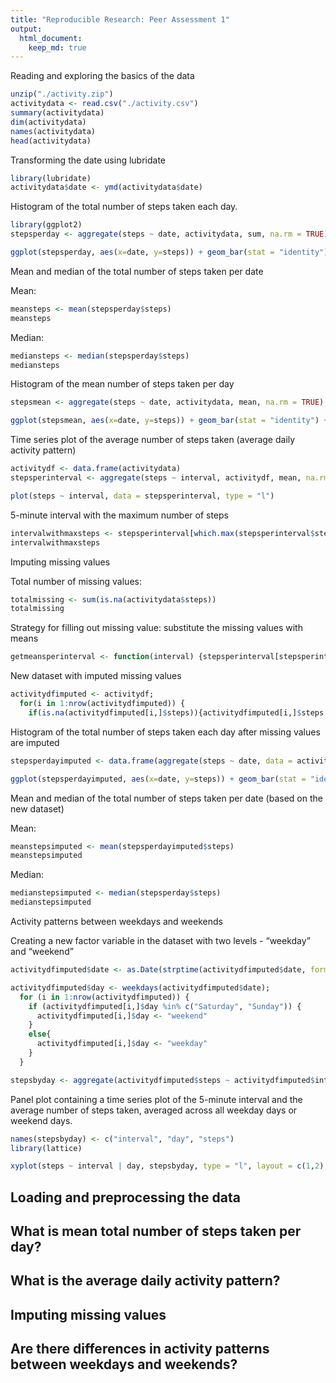 ```yaml
---
title: "Reproducible Research: Peer Assessment 1"
output: 
  html_document:
    keep_md: true
---
```

Reading and exploring the basics of the data

```r
unzip("./activity.zip")
activitydata <- read.csv("./activity.csv")
summary(activitydata)
dim(activitydata)
names(activitydata)
head(activitydata)
```

Transforming the date using lubridate

```r
library(lubridate)
activitydata$date <- ymd(activitydata$date)
```

Histogram of the total number of steps taken each day.

```r
library(ggplot2)
stepsperday <- aggregate(steps ~ date, activitydata, sum, na.rm = TRUE)

ggplot(stepsperday, aes(x=date, y=steps)) + geom_bar(stat = "identity") + xlab("Date") + ylab("Total Steps") + ggtitle("Total Steps per Date") + theme(plot.title = element_text(hjust = 0.5))

```

Mean and median of the total number of steps taken per date

Mean: 
```r
meansteps <- mean(stepsperday$steps)
meansteps
```

Median:
```r
mediansteps <- median(stepsperday$steps)
mediansteps
```

Histogram of the mean number of steps taken per day

```r
stepsmean <- aggregate(steps ~ date, activitydata, mean, na.rm = TRUE)

ggplot(stepsmean, aes(x=date, y=steps)) + geom_bar(stat = "identity") + xlab("Date") + ylab("Mean of Steps Taken per Day") + ggtitle("Mean Steps per Date") + theme(plot.title = element_text(hjust = 0.5))

```

Time series plot of the average number of steps taken (average daily activity pattern)

```r
activitydf <- data.frame(activitydata)
stepsperinterval <- aggregate(steps ~ interval, activitydf, mean, na.rm = TRUE)

plot(steps ~ interval, data = stepsperinterval, type = "l")

```

5-minute interval with the maximum number of steps

```r
intervalwithmaxsteps <- stepsperinterval[which.max(stepsperinterval$steps),]$interval
intervalwithmaxsteps
```

Imputing missing values

Total number of missing values:
```r
totalmissing <- sum(is.na(activitydata$steps))
totalmissing
```

Strategy for filling out missing value: substitute the missing values with means

```r
getmeansperinterval <- function(interval) {stepsperinterval[stepsperinterval$interval == interval,]$steps}
```

New dataset with imputed missing values

```r
activitydfimputed <- activitydf; 
  for(i in 1:nrow(activitydfimputed)) { 
    if(is.na(activitydfimputed[i,]$steps)){activitydfimputed[i,]$steps <- getmeansperinterval(activitydfimputed[i,]$interval)}}
```

Histogram of the total number of steps taken each day after missing values are imputed

```r
stepsperdayimputed <- data.frame(aggregate(steps ~ date, data = activitydfimputed, sum))

ggplot(stepsperdayimputed, aes(x=date, y=steps)) + geom_bar(stat = "identity") + xlab("Date") + ylab("Steps Taken per Day") + ggtitle("Total Steps per Date") + theme(plot.title = element_text(hjust = 0.5))

```

Mean and median of the total number of steps taken per date (based on the new dataset)

Mean:
```r
meanstepsimputed <- mean(stepsperdayimputed$steps)
meanstepsimputed
```

Median:
```r
medianstepsimputed <- median(stepsperday$steps)
medianstepsimputed
```

Activity patterns between weekdays and weekends

Creating a new factor variable in the dataset with two levels - "weekday" and "weekend"

```r
activitydfimputed$date <- as.Date(strptime(activitydfimputed$date, format = "%Y-%m-%d"))

activitydfimputed$day <- weekdays(activitydfimputed$date);
  for (i in 1:nrow(activitydfimputed)) {
    if (activitydfimputed[i,]$day %in% c("Saturday", "Sunday")) {
      activitydfimputed[i,]$day <- "weekend"
    }
    else{
      activitydfimputed[i,]$day <- "weekday"
    }
  }

stepsbyday <- aggregate(activitydfimputed$steps ~ activitydfimputed$interval + activitydfimputed$day, activitydfimputed, mean)
```

Panel plot containing a time series plot of the 5-minute interval and the average number of steps taken, averaged across all weekday days or weekend days.

```r
names(stepsbyday) <- c("interval", "day", "steps")
library(lattice)

xyplot(steps ~ interval | day, stepsbyday, type = "l", layout = c(1,2), xlab = "Interval", ylab = "Number of steps")

```


## Loading and preprocessing the data



## What is mean total number of steps taken per day?



## What is the average daily activity pattern?



## Imputing missing values



## Are there differences in activity patterns between weekdays and weekends?
